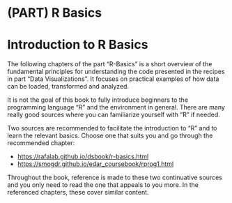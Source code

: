 # (PART) R Basics {-}

# Introduction to R Basics

The following chapters of the part "R-Basics" is a short overview of the fundamental principles for understanding the code presented in the recipes in part "Data Visualizations".  It focuses on practical examples of how data can be loaded, transformed and analyzed.

It is not the goal of this book to fully introduce beginners to the programming language "R" and the environment in general. There are many really good sources where you can familiarize yourself with "R" if needed.

Two sources are recommended to facilitate the introduction to "R" and to learn the relevant basics. Choose one that suits you and go through the recommended chapter:

- [https://rafalab.github.io/dsbook/r-basics.html](Introduction to Data Science - Chapter 2 "R Basics"){target="_blank"}
- [https://smogdr.github.io/edar_coursebook/rprog1.html](Engineering Data Analysis in R - Chapter 2 "The R Programming Environment"){target="_blank"}

Throughout the book, reference is made to these two continuative sources and you only need to read the one that appeals to you more. In the referenced chapters, these cover similar content.
